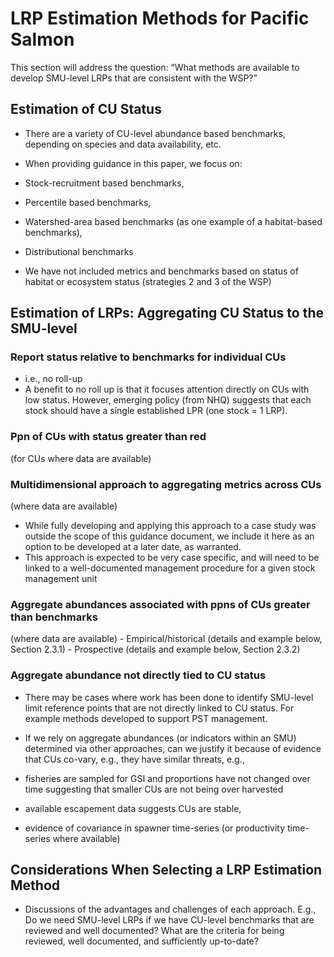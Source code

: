 # LRP Estimation Methods for Pacific Salmon {#est-methods}

This section will address the question: “What methods are available to develop SMU-level LRPs that are consistent with the WSP?”


## Estimation of CU Status

-	There are a variety of CU-level abundance based benchmarks, depending on species and data availability, etc. 
-	When providing guidance in this paper, we focus on: 

-	Stock-recruitment based benchmarks, 
-	Percentile based benchmarks, 
-	Watershed-area based benchmarks (as one example of a habitat-based benchmarks), 
-	Distributional benchmarks


-	We have not included metrics and benchmarks based on status of habitat or ecosystem status (strategies 2 and 3 of the WSP)

## Estimation of LRPs: Aggregating CU Status to the SMU-level

### Report status relative to benchmarks for individual CUs 

- i.e., no roll-up
- A benefit to no roll up is that it focuses attention directly on CUs with low status.  However, emerging policy (from NHQ) suggests that each stock should have a single established LPR (one stock = 1 LRP).

###	Ppn of CUs with status greater than red 

(for CUs where data are available)

### Multidimensional approach to aggregating metrics across CUs 

(where data are available)

- While fully developing and applying this approach to a case study was outside the scope of this guidance document, we include it here as an option to be developed at a later date, as warranted.  
- This approach is expected to be very case specific, and will need to be linked to a well-documented management procedure for a given stock management unit

###	Aggregate abundances associated with ppns of CUs greater than benchmarks 

(where data are available)
- Empirical/historical (details and example below, Section 2.3.1)
- Prospective (details and example below, Section 2.3.2)

### Aggregate abundance not directly tied to CU status

- There may be cases where work has been done to identify SMU-level limit reference points that are not directly linked to CU status. For example methods developed to support PST management.

- If we rely on aggregate abundances (or indicators within an SMU) determined via other approaches, can we justify it because of evidence that CUs co-vary, e.g.,	they have similar threats, e.g., 
- fisheries are sampled for GSI and proportions have not changed over time suggesting that smaller CUs are not being over harvested
- available escapement data suggests CUs are stable,
- evidence of covariance in spawner time-series (or productivity time-series where available)

## Considerations When Selecting a LRP Estimation Method

- Discussions of the advantages and challenges of each approach.  E.g.,	Do we need SMU-level LRPs if we have CU-level benchmarks that are reviewed and well documented? What are the criteria for being reviewed, well documented, and sufficiently up-to-date?





\begin{equation}
  1 + 1 = 2
  (\#eq:reaction)
\end{equation}
